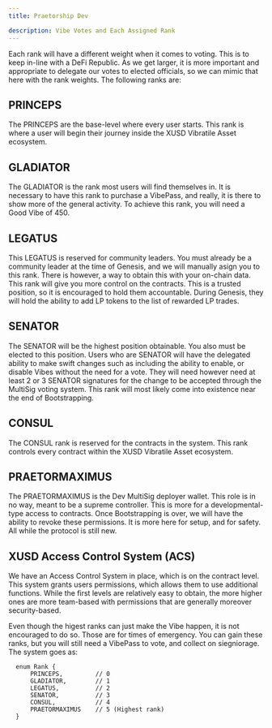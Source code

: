 ```yaml
---
title: Praetorship Dev

description: Vibe Votes and Each Assigned Rank
---
```


Each rank will have a different weight when it comes to voting. This is to keep in-line with a DeFi Republic. As we get larger, it is more important and appropriate to delegate our votes to elected officials, so we can mimic that here with the rank weights. The following ranks are:

## PRINCEPS
The PRINCEPS are the base-level where every user starts. This rank is where a user will begin their journey inside the XUSD Vibratile Asset ecosystem.
## GLADIATOR
The GLADIATOR is the rank most users will find themselves in. It is necessary to have this rank to purchase a VibePass, and really, it is there to show more of the general activity. To achieve this rank, you will need a Good Vibe of 450. 
## LEGATUS
This LEGATUS is reserved for community leaders. You must already be a community leader at the time of Genesis, and we will manually asign you to this rank. There is however, a way to obtain this with your on-chain data. 
This rank will give you more control on the contracts. This is a trusted position, so it is encouraged to hold them accountable. During Genesis, they will hold the ability to add LP tokens to the list of rewarded LP trades. 
## SENATOR
The SENATOR will be the highest position obtainable. You also must be elected to this position. Users who are SENATOR will have the delegated ability to make swift changes such as including the ability to enable, or disable Vibes without the need for a vote. They will need however need at least 2 or 3 SENATOR signatures for the change to be accepted through the MultiSig voting system. This rank will most likely come into existence near the end of Bootstrapping. 
## CONSUL 
The CONSUL rank is reserved for the contracts in the system. This rank controls every contract within the XUSD Vibratile Asset ecosystem.
## PRAETORMAXIMUS
The PRAETORMAXIMUS is the Dev MultiSig deployer wallet. This role is in no way, meant to be a supreme controller. This is more for a developmental-type access to contracts. Once Bootstrapping is over, we will have the ability to revoke these permissions.
It is more here for setup, and for safety. All while the protocol is still new. 

## XUSD Access Control System (ACS)

We have an Access Control System in place, which is on the contract level. This system grants users permissions, which allows them to use additional functions. 
While the first levels are relatively easy to obtain, the more higher ones are more team-based with permissions that are generally moreover security-based. 

Even though the higest ranks can just make the Vibe happen, it is not encouraged to do so. Those are for times of emergency.
You can gain these ranks, but you will still need a VibePass to vote, and collect on siegniorage. The system goes as:

  ```solidity {7} showLineNumbers
    enum Rank {
        PRINCEPS,         // 0
        GLADIATOR,        // 1
        LEGATUS,          // 2
        SENATOR,          // 3
        CONSUL,           // 4
        PRAETORMAXIMUS    // 5 (Highest rank)
    }
````






